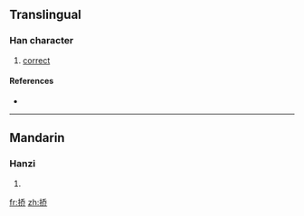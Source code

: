{{also|撟}}
==Translingual==

===Han character===
{{Han char|rn=64|rad=手|as=06|sn=9|four=|canj=手竹大中 (QHKL)}}

# [[correct]]

====References====
* {{Han ref|kx=0431.171|hdz=31871.010|uh=6322|ud=25378}}

----

==Mandarin==

===Hanzi===
{{cmn-hanzi|tra=撟|pin=[[jiǎo]] ([[jiao3]]), [[zhèng]] ([[zheng4]])|wg=chiao<sup>3</sup>, cheng<sup>4</sup>}}

# {{defn|Mandarin|sort=手06}}

[[fr:挢]]
[[zh:挢]]